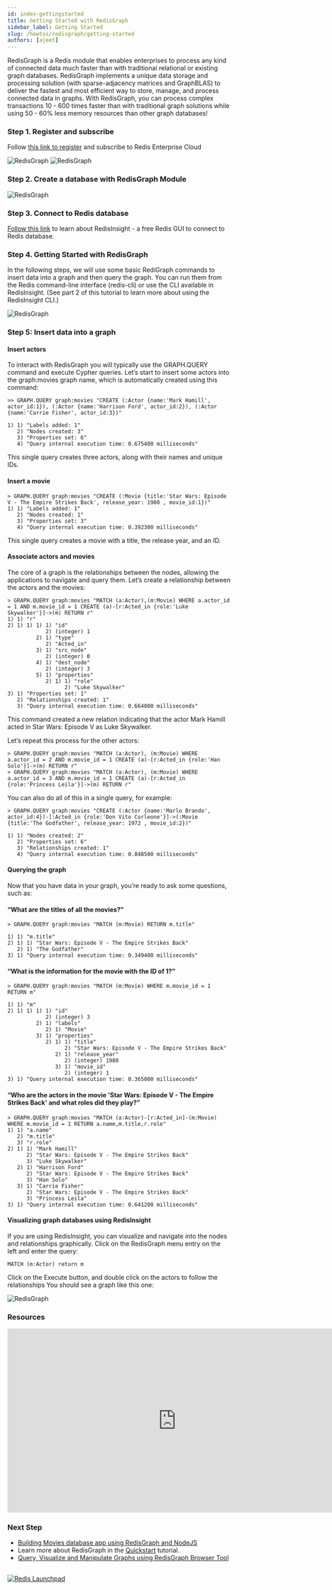 ```yaml
---
id: index-gettingstarted
title: Getting Started with RedisGraph
sidebar_label: Getting Started
slug: /howtos/redisgraph/getting-started
authors: [ajeet]
---
```


RedisGraph is a Redis module that enables enterprises to process any kind of connected data much faster than with traditional relational or existing graph databases. RedisGraph implements a unique data storage and processing solution (with sparse-adjacency matrices and GraphBLAS) to deliver the fastest and most efficient way to store, manage, and process connected data in graphs. With RedisGraph, you can process complex transactions 10 - 600 times faster than with traditional graph solutions while using 50 - 60% less memory resources than other graph databases!




### Step 1. Register and subscribe

Follow [this link to register](/create/cloud/rediscloud) and subscribe to Redis Enterprise Cloud

![RedisGraph](tryfree.png)
![RedisGraph](deployment.png)

### Step 2. Create a database with RedisGraph Module

![RedisGraph](rediscloud_redisgraph.png)


### Step 3. Connect to Redis database


[Follow this link](/explore/redisinsight) to learn about RedisInsight - a free Redis GUI to connect to Redis database.



### Step 4. Getting Started with RedisGraph

In the following steps, we will use some basic RediGraph commands to insert data into a graph and then query the graph. You can run them from the Redis command-line interface (redis-cli) or use the CLI available in RedisInsight. (See part 2 of this tutorial to learn more about using the RedisInsight CLI.)

![RedisGraph](redisgraphflow.png)

### Step 5: Insert data into a graph

#### Insert actors

To interact with RedisGraph you will typically use the GRAPH.QUERY command and execute Cypher queries. Let’s start to insert some actors into the graph:movies graph name, which is automatically created using this command:

```
>> GRAPH.QUERY graph:movies "CREATE (:Actor {name:'Mark Hamill', actor_id:1}), (:Actor {name:'Harrison Ford', actor_id:2}), (:Actor {name:'Carrie Fisher', actor_id:3})"

1) 1) "Labels added: 1"
   2) "Nodes created: 3"
   3) "Properties set: 6"
   4) "Query internal execution time: 0.675400 milliseconds"
```
This single query creates three actors, along with their names and unique IDs.

#### Insert a movie

```
> GRAPH.QUERY graph:movies "CREATE (:Movie {title:'Star Wars: Episode V - The Empire Strikes Back', release_year: 1980 , movie_id:1})"
1) 1) "Labels added: 1"
   2) "Nodes created: 1"
   3) "Properties set: 3"
   4) "Query internal execution time: 0.392300 milliseconds"
```

This single query creates a movie with a title, the release year, and an ID.

#### Associate actors and movies

The core of a graph is the relationships between the nodes, allowing the applications to navigate and query them. Let’s create a relationship between the actors and the movies:

```
> GRAPH.QUERY graph:movies "MATCH (a:Actor),(m:Movie) WHERE a.actor_id = 1 AND m.movie_id = 1 CREATE (a)-[r:Acted_in {role:'Luke Skywalker'}]->(m) RETURN r"
1) 1) "r"
2) 1) 1) 1) 1) "id"
            2) (integer) 1
         2) 1) "type"
            2) "Acted_in"
         3) 1) "src_node"
            2) (integer) 0
         4) 1) "dest_node"
            2) (integer) 3
         5) 1) "properties"
            2) 1) 1) "role"
                  2) "Luke Skywalker"
3) 1) "Properties set: 1"
   2) "Relationships created: 1"
   3) "Query internal execution time: 0.664800 milliseconds"
```

This command created a new relation indicating that the actor Mark Hamill acted in Star Wars: Episode V  as Luke Skywalker.

Let’s repeat this process for the other actors:

```
> GRAPH.QUERY graph:movies "MATCH (a:Actor), (m:Movie) WHERE a.actor_id = 2 AND m.movie_id = 1 CREATE (a)-[r:Acted_in {role:'Han Solo'}]->(m) RETURN r"
> GRAPH.QUERY graph:movies "MATCH (a:Actor), (m:Movie) WHERE a.actor_id = 3 AND m.movie_id = 1 CREATE (a)-[r:Acted_in {role:'Princess Leila'}]->(m) RETURN r"
```

You can also do all of this in a single query, for example:

```
> GRAPH.QUERY graph:movies "CREATE (:Actor {name:'Marlo Brando', actor_id:4})-[:Acted_in {role:'Don Vito Corleone'}]->(:Movie {title:'The Godfather', release_year: 1972 , movie_id:2})"

1) 1) "Nodes created: 2"
   2) "Properties set: 6"
   3) "Relationships created: 1"
   4) "Query internal execution time: 0.848500 milliseconds"
```


####  Querying the graph

Now that you have data in your graph, you’re ready to ask some questions, such as:

#### “What are the titles of all the movies?”

```
> GRAPH.QUERY graph:movies "MATCH (m:Movie) RETURN m.title"

1) 1) "m.title"
2) 1) 1) "Star Wars: Episode V - The Empire Strikes Back"
   2) 1) "The Godfather"
3) 1) "Query internal execution time: 0.349400 milliseconds"
```


#### “What is the information for the movie with the ID of  1?”

```
> GRAPH.QUERY graph:movies "MATCH (m:Movie) WHERE m.movie_id = 1 RETURN m"

1) 1) "m"
2) 1) 1) 1) 1) "id"
            2) (integer) 3
         2) 1) "labels"
            2) 1) "Movie"
         3) 1) "properties"
            2) 1) 1) "title"
                  2) "Star Wars: Episode V - The Empire Strikes Back"
               2) 1) "release_year"
                  2) (integer) 1980
               3) 1) "movie_id"
                  2) (integer) 1
3) 1) "Query internal execution time: 0.365800 milliseconds"
```

#### “Who are the actors in the movie 'Star Wars: Episode V - The Empire Strikes Back' and what roles did they play?”

```
> GRAPH.QUERY graph:movies "MATCH (a:Actor)-[r:Acted_in]-(m:Movie) WHERE m.movie_id = 1 RETURN a.name,m.title,r.role"
1) 1) "a.name"
   2) "m.title"
   3) "r.role"
2) 1) 1) "Mark Hamill"
      2) "Star Wars: Episode V - The Empire Strikes Back"
      3) "Luke Skywalker"
   2) 1) "Harrison Ford"
      2) "Star Wars: Episode V - The Empire Strikes Back"
      3) "Han Solo"
   3) 1) "Carrie Fisher"
      2) "Star Wars: Episode V - The Empire Strikes Back"
      3) "Princess Leila"
3) 1) "Query internal execution time: 0.641200 milliseconds"
```

#### Visualizing graph databases using RedisInsight

If you are using RedisInsight, you can visualize and navigate into the nodes and relationships graphically.
Click on the RedisGraph menu entry on the left and enter the query:

```
MATCH (m:Actor) return m
```

Click on the Execute button, and double click on the actors to follow the relationships You should see a graph like this one:

![RedisGraph](redisgraph4.png)

### Resources

<div class="text--center">
<iframe width="760" height="415" src="https://www.youtube.com/embed/NLRbq2FtcIk" title="YouTube video player" frameborder="0" allow="accelerometer; autoplay; clipboard-write; encrypted-media; gyroscope; picture-in-picture" allowfullscreen></iframe>
</div>


### Next Step 

- [Building Movies database app using RedisGraph and NodeJS](/howtos/redisgraphmovies/)
- Learn more about RedisGraph in the [Quickstart](https://oss.redis.com/redisgraph/3) tutorial.
- [Query, Visualize and Manipulate Graphs using RedisGraph Browser Tool](/explore/redisinsight/redisgraph)

##

<div>
<a href="https://launchpad.redis.com" target="_blank" rel="noopener" className="link"> <img src="/img/launchpad.png"  className="thumb" loading="lazy" alt="Redis Launchpad" /></a>
</div>

